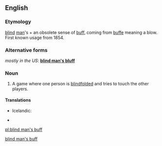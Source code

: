 <!--subst: of [[Template:sync]]-->
<!--If you edit this entry, please also edit [[blind man's bluff]] to ensure these two entries remain synchronized.-->[[Category:Synchronized entries|blind man's buff]]
==English==

===Etymology===
[[blind]] [[man]]'s + an obsolete sense of [[buff]], coming from {{etyl|fro}} [[buffe]] meaning a blow.  First known usage from 1854.

===Alternative forms===
''mostly in the US'': '''[[blind man's bluff]]'''

===Noun===
{{wikipedia|Blind man's bluff (game)}}
{{en-noun|-|sg=[[blind]] [[man]][['s|’s]] [[buff]]}}

# {{British|games}} A game where one person is [[blindfolded]] and tries to touch the other players.

====Translations====
*Icelandic: {{t-|is|skollaleikur|m}}

* {{R:BBS}}

[[pl:blind man's buff]]